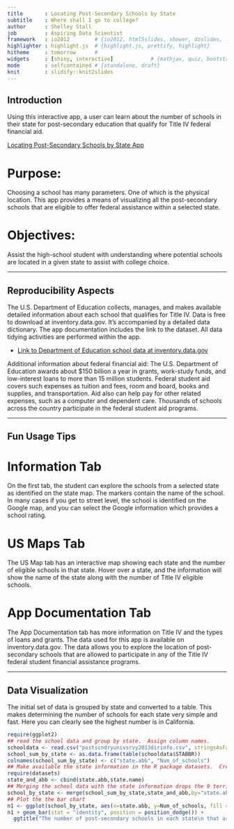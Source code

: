 ```yaml
---
title       : Locating Post-Secondary Schools by State
subtitle    : Where shall I go to college?
author      : Shelley Stall
job         : Aspiring Data Scientist
framework   : io2012        # {io2012, html5slides, shower, dzslides, ...}
highlighter : highlight.js  # {highlight.js, prettify, highlight}
hitheme     : tomorrow      # 
widgets     : [shiny, interactive]            # {mathjax, quiz, bootstrap}
mode        : selfcontained # {standalone, draft}
knit        : slidify::knit2slides
---
```


## Introduction

Using this interactive app, a user can learn about the number of schools in their state for post-secondary education that qualify for Title IV federal financial aid.

[Locating Post-Secondary Schools by State App](http://shelleystall.shinyapps.io/DataProd/)

# Purpose:

Choosing a school has many parameters. One of which is the physical location.  This app provides a means of visualizing all the post-secondary schools that are eligible to offer federal assistance within a selected state.

# Objectives: 

Assist the high-school student with understanding where potential schools are located in a given state to assist with college choice.


--- 

## Reproducibility Aspects

The U.S. Department of Education collects, manages, and makes available detailed information about each school that qualifies for Title IV. Data is free to download at inventory.data.gov. It's accompanied by a detailed data dictionary. The app documentation includes the link to the dataset.  All data tidying activities are performed within the app.

- [Link to Department of Education school data at inventory.data.gov](http://inventory.data.gov/dataset/032e19b4-5a90-41dc-83ff-6e4cd234f565/resource/38625c3d-5388-4c16-a30f-d105432553a4/download/postscndryunivsrvy2013dirinfo.csv)

Additional information about federal financial aid: The U.S. Department of Education awards about $150 billion a year in grants, work-study funds, and low-interest loans to more than 15 million students. Federal student aid covers such expenses as tuition and fees, room and board, books and supplies, and transportation. Aid also can help pay for other related expenses, such as a computer and dependent care. Thousands of schools across the country participate in the federal student aid programs.  


---

## Fun Usage Tips

# Information Tab

On the first tab, the student can explore the schools from a selected state as identified on the state map.  The markers contain the name of the school.  In many cases if you get to street level, the school is identified on the Google map, and you can select the Google information which provides a school rating. 

# US Maps Tab

The US Map tab has an interactive map showing each state and the number of eligible schools in that state. Hover over a state, and the information will show the name of the state along with the number of Title IV eligible schools.
                                 
# App Documentation Tab

The App Documentation tab has more information on Title IV and the types of loans and grants. The data used for this app is available on inventory.data.gov.  The data allows you to explore the location of post-secondary schools that are allowed to participate in any of the Title IV federal student financial assistance programs.

---

## Data Visualization

The initial set of data is grouped by state and converted to a table.  This makes determining the number of schools for each state very simple and fast. Here you can clearly see the highest number is in California.  


```r
require(ggplot2)
## read the school data and group by state.  Assign column names.
schooldata <- read.csv("postscndryunivsrvy2013dirinfo.csv", stringsAsFactors = FALSE)
school_sum_by_state <- as.data.frame(table(schooldata$STABBR))
colnames(school_sum_by_state) <- c("state.abb", "Num_of_schools")
## Make available the state information in the R package datasets.  Create a data frame of state abbreviations and names.
require(datasets)
state_and_abb <- cbind(state.abb,state.name)
## Merging the school data with the state information drops the 9 territories that don't match the 50 states
school_by_state <- merge(school_sum_by_state,state_and_abb,by="state.abb")
## Plot the the bar chart
n1 <- ggplot(school_by_state, aes(x=state.abb, y=Num_of_schools, fill = Num_of_schools))
n1 + geom_bar(stat = "identity", position = position_dodge()) +  
  ggtitle("The number of post-secondary schools in each state\n that are eligible for Title IV federal financial aid. ")

```




